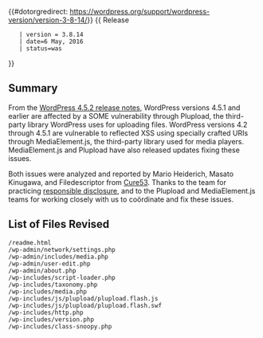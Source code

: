 {{#dotorgredirect: https://wordpress.org/support/wordpress-version/version-3-8-14/}}
{{Languages|
{{en|Version 3.8.14}}
{{ja|Version 3.8.14}}
}}
{{ Release
    | version = 3.8.14
    | date=6 May, 2016
    | status=was
}}

== Summary ==

From the [https://wordpress.org/news/2016/05/wordpress-4-5-2/ WordPress 4.5.2 release notes], WordPress versions 4.5.1 and earlier are affected by a SOME vulnerability through Plupload, the third-party library WordPress uses for uploading files. WordPress versions 4.2 through 4.5.1 are vulnerable to reflected XSS using specially crafted URIs through MediaElement.js, the third-party library used for media players. MediaElement.js and Plupload have also released updates fixing these issues.

Both issues were analyzed and reported by Mario Heiderich, Masato Kinugawa, and Filedescriptor from [https://cure53.de/ Cure53]. Thanks to the team for practicing [https://make.wordpress.org/core/handbook/testing/reporting-security-vulnerabilities/ responsible disclosure], and to the Plupload and MediaElement.js teams for working closely with us to coördinate and fix these issues.

== List of Files Revised ==
 
<pre>
/readme.html
/wp-admin/network/settings.php
/wp-admin/includes/media.php
/wp-admin/user-edit.php
/wp-admin/about.php
/wp-includes/script-loader.php
/wp-includes/taxonomy.php
/wp-includes/media.php
/wp-includes/js/plupload/plupload.flash.js
/wp-includes/js/plupload/plupload.flash.swf
/wp-includes/http.php
/wp-includes/version.php
/wp-includes/class-snoopy.php
</pre>